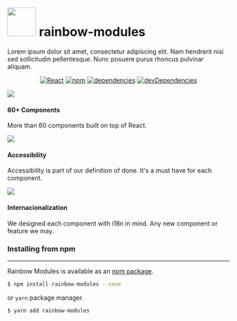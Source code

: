 
<Meta title="Introduction|Getting Started/Overview" />

<div>
    <h1 class="page-title">
        <img src={logo} width="65px" />
        <span>rainbow-modules</span>
    </h1>
</div>

Lorem ipsum dolor sit amet, consectetur adipiscing elit. Nam
hendrerit nisi sed sollicitudin pellentesque. Nunc posuere
purus rhoncus pulvinar aliquam.

<div align="center">

[![React](https://badgen.net/badge/React/16.8.3/blue)](#)
[![npm](https://badgen.net/badge/npm/8.31.0/blue)](#)
[![dependencies](https://badgen.net/badge/dependencies/up%20to%20date/yellow)](#)
[![devDependencies](https://badgen.net/badge/dev%20dependencies/up%20to%20date/green)](#)

</div>

<div class="flex-container flex-row flex-wrap">
<div class="feature-list_item">
<div class="feature-image">
    <img src={puzzle} />
</div>

#### 60+ Components

More than 60 components built on top of React.

</div>
<div class="feature-list_item">
<div class="feature-image">
    <img src={accesibility} />
</div>

#### Accessibility

Accessibility is part of our definition of done. It's a must have for each component.

</div>
<div class="feature-list_item">
<div class="feature-image">
    <img src={translation} />
</div>

#### Internacionalization

We designed each component with i18n in mind. Any new component or feature we may.

</div>
</div>

### Installing from npm

---

Rainbow Modules is available as an [npm package](https://www.npmjs.com/package/rainbow-modules).

```bash
$ npm install rainbow-modules --save
```

or `yarn` package manager.

```bash
$ yarn add rainbow-modules
```
